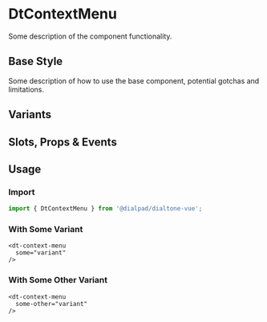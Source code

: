 
# DtContextMenu

<Subtitle>
  Some description of the component functionality.
</Subtitle>

## Base Style

Some description of how to use the base component, potential gotchas and limitations.

<Canvas>
  <Story id="<GROUP>-dt-context-menu--default" />
</Canvas>

## Variants

<Canvas>
  <Story id="<GROUP>-dt-context-menu--variants" />
</Canvas>

## Slots, Props & Events

<ArgsTable story={PRIMARY_STORY} />

## Usage

### Import

```jsx
import { DtContextMenu } from '@dialpad/dialtone-vue';
```

### With Some Variant

```vue
<dt-context-menu
  some="variant"
/>
```

### With Some Other Variant

```vue
<dt-context-menu
  some-other="variant"
/>
```
